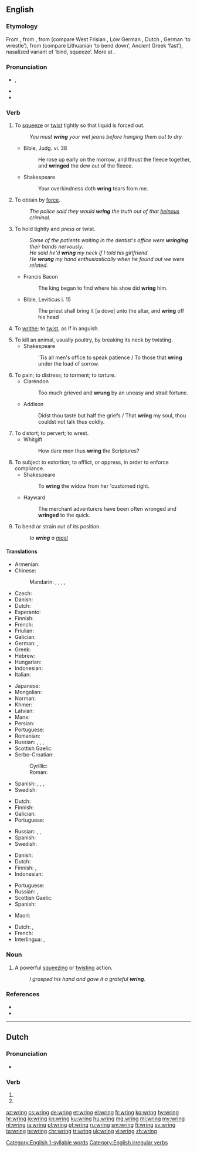==English==

===Etymology===
From {{etyl|enm|en}} {{m|enm|wringen}}, from {{etyl|ang|en}} {{m|ang|wringan}}, from {{etyl|gem-pro|en}} {{m|gem-pro|*wringaną}} (compare West Frisian {{m|fy|wringe}}, Low German {{m|nds|wringen}}, Dutch {{m|nl|wringen}}, German {{m|de|ringen}} ‘to wrestle’), from {{etyl|ine-pro|en}} {{m|ine-pro|*wrenǵʰ-}} (compare Lithuanian {{m|lt|reñgtis}} ‘to bend down’, Ancient Greek {{m|grc|ῥίμφα}} ‘fast’), nasalized variant of {{m|ine-pro|*werǵʰ-}} ‘bind, squeeze’. More at {{l|en|worry}}.

===Pronunciation===
* {{enPR|rĭng}}, {{IPA|/ɹɪŋ/|lang=en}}
* {{homophones|ring|lang=en}}
* {{rhymes|ɪŋ|lang=en}}
 [[Category:English 1-syllable words]]

===Verb===
{{en-verb|wrings|wringing|wrang|past2=wrung|past3=wringed|past3_qual=obsolete|wrung|past_ptc2=wringed|past_ptc2_qual=obsolete}}

# To [[squeeze]] or [[twist]] tightly so that liquid is forced out.
#: ''You must '''wring''' your wet jeans before hanging them out to dry.''
#* Bible, Judg. vi. 38
#*: He rose up early on the morrow, and thrust the fleece together, and '''wringed''' the dew out of the fleece.
#* Shakespeare
#*: Your overkindness doth '''wring''' tears from me.
# To obtain by [[force]].
#: ''The police said they would '''wring''' the truth out of that [[heinous]] criminal.''
# To hold tightly and press or twist.
#: ''Some of the patients waiting in the dentist's office were '''wringing''' their hands nervously.''
#: ''He said he'd '''wring''' my neck if I told his girlfriend.''
#: ''He '''wrung''' my hand enthusiastically when he found out we were related.''
#* Francis Bacon
#*: The king began to find where his shoe did '''wring''' him.
#* Bible, Leviticus i. 15
#*: The priest shall bring it [a dove] unto the altar, and '''wring''' off his head
# {{lb|en|intransitive}} To [[writhe]]; to [[twist]], as if in anguish.
# To kill an animal, usually poultry, by breaking its neck by twisting.
#* Shakespeare
#*: 'Tis all men's office to speak patience / To those that '''wring''' under the load of sorrow.
# To pain; to distress; to torment; to torture.
#* Clarendon
#*: Too much grieved and '''wrung''' by an uneasy and strait fortune.
#* Addison
#*: Didst thou taste but half the griefs / That '''wring''' my soul, thou couldst not talk thus coldly.
# To distort; to pervert; to wrest.
#* Whitgift
#*: How dare men thus '''wring''' the Scriptures?
# To subject to extortion; to afflict, or oppress, in order to enforce compliance.
#* Shakespeare
#*: To '''wring''' the widow from her 'customed right.
#* Hayward
#*: The merchant adventurers have been often wronged and '''wringed''' to the quick.
# {{lb|en|nautical}} To bend or strain out of its position.
#: ''to '''wring''' a [[mast]]''

====Translations====
{{trans-top|to squeeze or twist tightly so that liquid is forced out}}
* Armenian: {{t+|hy|քամել}}
* Chinese:
*: Mandarin: {{t+|cmn|擰|sc=Hani}}, {{t+|cmn|拧|tr=níng|sc=Hani}}, {{t+|cmn|絞|sc=Hani}}, {{t+|cmn|绞|tr=jiǎo|sc=Hani}}, {{t+|cmn|扭|tr=niǔ|sc=Hani}}
* Czech: {{t+|cs|ždímat}}
* Danish: {{t|da|vride}}
* Dutch: {{t+|nl|uitwringen}}
* Esperanto: {{t-needed|eo}}
* Finnish: {{t+|fi|vääntää}}
* French: {{t+|fr|essorer}}
* Friulian: {{t|fur|stuargi}}
* Galician: {{t|gl|espremer}}
* German: {{t+|de|wringen}}, {{t+|de|auswringen}}
* Greek: {{t+|el|στείβω}}
* Hebrew: {{t|he|סחט|tr=sakhát}}
* Hungarian: {{t+|hu|kinyom}}
* Indonesian: {{t+|id|peras}}
* Italian: {{t+|it|spremere}}
{{trans-mid}}
* Japanese: {{t|ja|絞る|tr=しぼる, shiboru|sc=Jpan}}
* Mongolian: {{t+|mn|мушгих|sc=Cyrl}}
* Norman: {{t|nrf|teurtre}}
* Khmer: {{t-needed|km}}
* Latvian: {{t+|lv|griezt}}
* Manx: {{t|gv|faast}}
* Persian: {{t+|fa|چلاندن|tr=čelândan|sc=fa-Arab}}
* Portuguese: {{t+|pt|torcer}}
* Romanian: {{t+|ro|stoarce}}
* Russian: {{t+|ru|выжима́ть|impf}}, {{t+|ru|вы́жать|pf}}, {{t+|ru|выкру́чивать|impf}}, {{t+|ru|вы́крутить|pf}}
* Scottish Gaelic: {{t|gd|snìomh}}
* Serbo-Croatian:
*: Cyrillic: {{t|sh|исциједити}}
*: Roman: {{t+|sh|iscijediti}}
* Spanish: {{t+|es|exprimir}}, {{t+|es|retorcer}}, {{t+|es|escurrir}}, {{t+|es|retorcer}}
* Swedish: {{t|sv|vrida ur}}
{{trans-bottom}}

{{trans-top|to obtain by force}}
* Dutch: {{t+|nl|afpersen}}
* Finnish: {{t+|fi|puristaa}}
* Galician: {{t|gl|espremer}}
* Portuguese: {{t+|pt|arrancar}}
{{trans-mid}}
* Russian: {{t+|ru|выжима́ть|impf}}, {{t+|ru|вы́жать|pf}}, {{t+|ru|вымога́ть|impf}}
* Spanish: {{t+|es|exprimir}}
* Swedish: {{t+|sv|tvinga}}
{{trans-bottom}}

{{trans-top|to hold tightly and press or twist}}
* Danish: {{t|da|vride}}
* Dutch: {{t+|nl|wringen}}
* Finnish: {{t+|fi|väännellä}} {{qualifier|hands}}, {{t+|fi|vääntää}} {{t|fi|niskat nurin}} {{qualifier|neck}}
* Indonesian: {{t+|id|remas}}
{{trans-mid}}
* Portuguese: {{t+|pt|torcer}}
* Russian: {{t+|ru|сжима́ть|impf}}, {{t+|ru|сжать|pf}}
* Scottish Gaelic: {{t|gd|snìomh}}
* Spanish: {{t+|es|retorcer}}
{{trans-bottom}}

{{trans-top|to kill an animal by breaking its neck by twisting}}
* Maori: {{t|mi|kōwiri}}
{{trans-mid}}
{{trans-bottom}}

{{checktrans-top}}
* Dutch: {{t+check|nl|wringen}}, {{t+check|nl|uitwringen}}
* French: {{t+check|fr|tordre}}
* Interlingua: {{t-check|ia|exprimer}}, {{t-check|ia|torquer}}
{{trans-bottom}}

===Noun===
{{en-noun}}

# A powerful [[squeeze|squeezing]] or [[twist]]ing action.
#: ''I grasped his hand and gave it a grateful '''wring'''.''

===References===
* {{R:Century 1911}}
* {{R:Webster 1913}}

[[Category:English irregular verbs]]

----

==Dutch==

===Pronunciation===
* {{audio|Nl-wring.ogg|Audio|lang=nl}}

===Verb===
{{nl-verb-form}}

# {{nl-verb form of|p=1|n=sg|t=pres|m=ind|wringen}}
# {{nl-verb form of|m=imp|wringen}}

[[az:wring]]
[[cs:wring]]
[[de:wring]]
[[et:wring]]
[[el:wring]]
[[fr:wring]]
[[ko:wring]]
[[hy:wring]]
[[hr:wring]]
[[io:wring]]
[[kn:wring]]
[[ku:wring]]
[[hu:wring]]
[[mg:wring]]
[[ml:wring]]
[[my:wring]]
[[nl:wring]]
[[ja:wring]]
[[pl:wring]]
[[pt:wring]]
[[ru:wring]]
[[sm:wring]]
[[fi:wring]]
[[sv:wring]]
[[ta:wring]]
[[te:wring]]
[[chr:wring]]
[[tr:wring]]
[[uk:wring]]
[[vi:wring]]
[[zh:wring]]